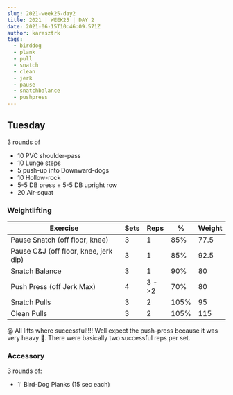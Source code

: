 ```yaml
---
slug: 2021-week25-day2
title: 2021 | WEEK25 | DAY 2
date: 2021-06-15T10:46:09.571Z
author: karesztrk
tags:
  - birddog
  - plank
  - pull
  - snatch
  - clean
  - jerk
  - pause
  - snatchbalance
  - pushpress
---
```

## Tuesday

3 rounds of

* 10 PVC shoulder-pass
* 10 Lunge steps
* 5 push-up into Downward-dogs
* 10 Hollow-rock
* 5-5 DB press + 5-5 DB upright row
* 20 Air-squat

### Weightlifting

| Exercise                              | Sets | Reps  | %    | Weight |
| ------------------------------------- | ---- | ----- | ---- | ------ |
| Pause Snatch (off floor, knee)        | 3    | 1     | 85%  | 77.5   |
| Pause C&J (off floor, knee, jerk dip) | 3    | 1     | 85%  | 92.5   |
| Snatch Balance                        | 3    | 1     | 90%  | 80     |
| Push Press (off Jerk Max)             | 4    | 3 ->2 | 70%  | 80     |
| Snatch Pulls                          | 3    | 2     | 105% | 95     |
| Clean Pulls                           | 3    | 2     | 105% | 115    |

@ All lifts where successful!!!! Well expect the push-press because it was very heavy 😬. There were basically two successful reps per set.

### Accessory

3 rounds of:

* 1' Bird-Dog Planks (15 sec each)